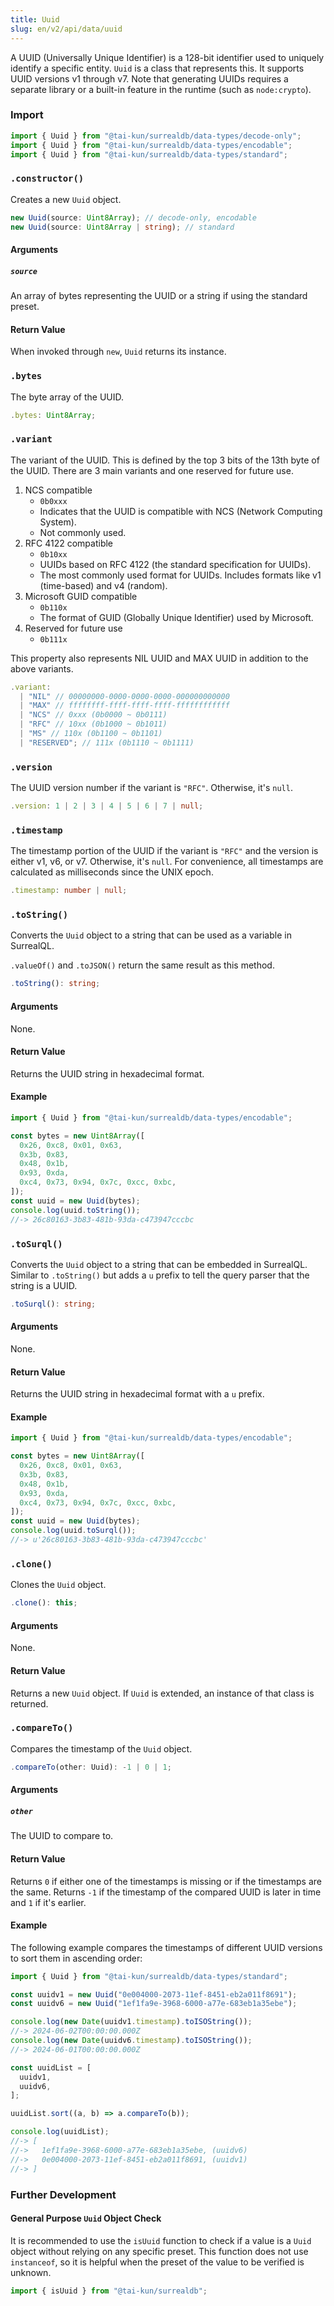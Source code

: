 ```yaml
---
title: Uuid
slug: en/v2/api/data/uuid
---
```



A UUID (Universally Unique Identifier) is a 128-bit identifier used to uniquely identify a specific entity. `Uuid` is a class that represents this. It supports UUID versions v1 through v7. Note that generating UUIDs requires a separate library or a built-in feature in the runtime (such as `node:crypto`).

### Import

```ts
import { Uuid } from "@tai-kun/surrealdb/data-types/decode-only";
import { Uuid } from "@tai-kun/surrealdb/data-types/encodable";
import { Uuid } from "@tai-kun/surrealdb/data-types/standard";
```

### `.constructor()`

Creates a new `Uuid` object.

```ts
new Uuid(source: Uint8Array); // decode-only, encodable
new Uuid(source: Uint8Array | string); // standard
```

#### Arguments

##### `source`

An array of bytes representing the UUID or a string if using the standard preset.

#### Return Value

When invoked through `new`, `Uuid` returns its instance.

### `.bytes` <Badge variant="instance" /><Badge variant="property" /><Badge variant="decodeonly" />

The byte array of the UUID.

```ts
.bytes: Uint8Array;
```

### `.variant` <Badge variant="instance" /><Badge variant="property" /><Badge variant="standard" />

The variant of the UUID. This is defined by the top 3 bits of the 13th byte of the UUID. There are 3 main variants and one reserved for future use.

1. NCS compatible
    - `0b0xxx`
    - Indicates that the UUID is compatible with NCS (Network Computing System).
    - Not commonly used.
2. RFC 4122 compatible
    - `0b10xx`
    - UUIDs based on RFC 4122 (the standard specification for UUIDs).
    - The most commonly used format for UUIDs. Includes formats like v1 (time-based) and v4 (random).
3. Microsoft GUID compatible
    - `0b110x`
    - The format of GUID (Globally Unique Identifier) used by Microsoft.
4. Reserved for future use
    - `0b111x`

This property also represents NIL UUID and MAX UUID in addition to the above variants.

```ts
.variant:
  | "NIL" // 00000000-0000-0000-0000-000000000000
  | "MAX" // ffffffff-ffff-ffff-ffff-ffffffffffff
  | "NCS" // 0xxx (0b0000 ~ 0b0111)
  | "RFC" // 10xx (0b1000 ~ 0b1011)
  | "MS" // 110x (0b1100 ~ 0b1101)
  | "RESERVED"; // 111x (0b1110 ~ 0b1111)
```

### `.version` <Badge variant="instance" /><Badge variant="property" /><Badge variant="standard" />

The UUID version number if the variant is `"RFC"`. Otherwise, it's `null`.

```ts
.version: 1 | 2 | 3 | 4 | 5 | 6 | 7 | null;
```

### `.timestamp` <Badge variant="instance" /><Badge variant="property" /><Badge variant="standard" />

The timestamp portion of the UUID if the variant is `"RFC"` and the version is either v1, v6, or v7. Otherwise, it's `null`. For convenience, all timestamps are calculated as milliseconds since the UNIX epoch.

```ts
.timestamp: number | null;
```

### `.toString()` <Badge variant="instance" /><Badge variant="method" /><Badge variant="encodable" />

Converts the `Uuid` object to a string that can be used as a variable in SurrealQL.

`.valueOf()` and `.toJSON()` return the same result as this method.

```ts
.toString(): string;
```

#### Arguments

None.

#### Return Value

Returns the UUID string in hexadecimal format.

#### Example

```ts
import { Uuid } from "@tai-kun/surrealdb/data-types/encodable";

const bytes = new Uint8Array([
  0x26, 0xc8, 0x01, 0x63,
  0x3b, 0x83,
  0x48, 0x1b,
  0x93, 0xda,
  0xc4, 0x73, 0x94, 0x7c, 0xcc, 0xbc,
]);
const uuid = new Uuid(bytes);
console.log(uuid.toString());
//-> 26c80163-3b83-481b-93da-c473947cccbc
```

### `.toSurql()` <Badge variant="instance" /><Badge variant="method" /><Badge variant="encodable" />

Converts the `Uuid` object to a string that can be embedded in SurrealQL. Similar to `.toString()` but adds a `u` prefix to tell the query parser that the string is a UUID.

```ts
.toSurql(): string;
```

#### Arguments

None.

#### Return Value

Returns the UUID string in hexadecimal format with a `u` prefix.

#### Example

```ts
import { Uuid } from "@tai-kun/surrealdb/data-types/encodable";

const bytes = new Uint8Array([
  0x26, 0xc8, 0x01, 0x63,
  0x3b, 0x83,
  0x48, 0x1b,
  0x93, 0xda,
  0xc4, 0x73, 0x94, 0x7c, 0xcc, 0xbc,
]);
const uuid = new Uuid(bytes);
console.log(uuid.toSurql());
//-> u'26c80163-3b83-481b-93da-c473947cccbc'
```

### `.clone()` <Badge variant="instance" /><Badge variant="method" /><Badge variant="standard" />

Clones the `Uuid` object.

```ts
.clone(): this;
```

#### Arguments

None.

#### Return Value

Returns a new `Uuid` object. If `Uuid` is extended, an instance of that class is returned.

### `.compareTo()` <Badge variant="instance" /><Badge variant="method" /><Badge variant="standard" />

Compares the timestamp of the `Uuid` object.

```ts
.compareTo(other: Uuid): -1 | 0 | 1;
```

#### Arguments

##### `other`

The UUID to compare to.

#### Return Value

Returns `0` if either one of the timestamps is missing or if the timestamps are the same. Returns `-1` if the timestamp of the compared UUID is later in time and `1` if it's earlier.

#### Example

The following example compares the timestamps of different UUID versions to sort them in ascending order:

```ts
import { Uuid } from "@tai-kun/surrealdb/data-types/standard";

const uuidv1 = new Uuid("0e004000-2073-11ef-8451-eb2a011f8691");
const uuidv6 = new Uuid("1ef1fa9e-3968-6000-a77e-683eb1a35ebe");

console.log(new Date(uuidv1.timestamp).toISOString());
//-> 2024-06-02T00:00:00.000Z
console.log(new Date(uuidv6.timestamp).toISOString());
//-> 2024-06-01T00:00:00.000Z

const uuidList = [
  uuidv1,
  uuidv6,
];

uuidList.sort((a, b) => a.compareTo(b));

console.log(uuidList);
//-> [
//->   1ef1fa9e-3968-6000-a77e-683eb1a35ebe, (uuidv6)
//->   0e004000-2073-11ef-8451-eb2a011f8691, (uuidv1)
//-> ]
```

### Further Development

#### General Purpose `Uuid` Object Check

It is recommended to use the `isUuid` function to check if a value is a `Uuid` object without relying on any specific preset. This function does not use `instanceof`, so it is helpful when the preset of the value to be verified is unknown.

```ts
import { isUuid } from "@tai-kun/surrealdb";
```
